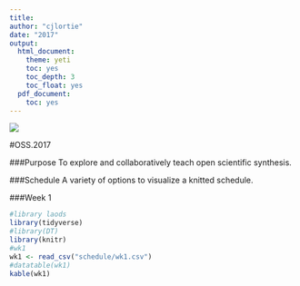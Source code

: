 ```yaml
---
title:
author: "cjlortie"
date: "2017"
output:
  html_document:
    theme: yeti
    toc: yes
    toc_depth: 3
    toc_float: yes
  pdf_document:
    toc: yes
---
```

[![](schedule/nceas.png)](http://www.nceas.ucsb.edu)  

#OSS.2017

###Purpose
To explore and collaboratively teach open scientific synthesis.

###Schedule
A variety of options to visualize a knitted schedule.

###Week 1
```r
#library laods
library(tidyverse)
#library(DT)
library(knitr)
#wk1
wk1 <- read_csv("schedule/wk1.csv")
#datatable(wk1)
kable(wk1)

```


